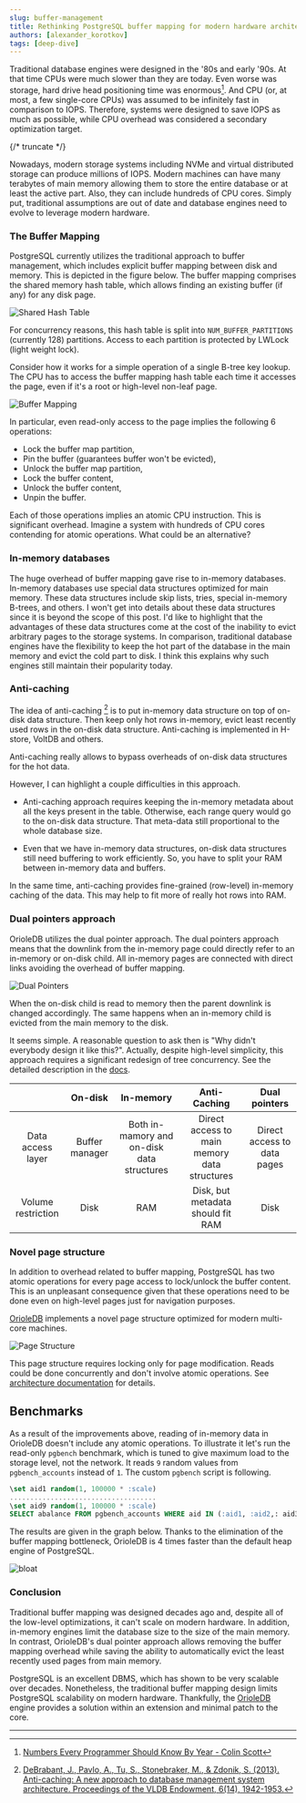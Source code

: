 ```yaml
---
slug: buffer-management
title: Rethinking PostgreSQL buffer mapping for modern hardware architectures
authors: [alexander_korotkov]
tags: [deep-dive]
---
```


Traditional database engines were designed in the '80s and early '90s. At that time CPUs were much slower than they are today. Even worse was storage, hard drive head positioning time was enormous[^1]. And CPU (or, at most, a few single-core CPUs) was assumed to be infinitely fast in comparison to IOPS. Therefore, systems were designed to save IOPS as much as possible, while CPU overhead was considered a secondary optimization target.

{/* truncate */}

Nowadays, modern storage systems including NVMe and virtual distributed storage can produce millions of IOPS. Modern machines can have many terabytes of main memory allowing them to store the entire database or at least the active part. Also, they can include hundreds of CPU cores. Simply put, traditional assumptions are out of date and database engines need to evolve to leverage modern hardware.

### The Buffer Mapping

PostgreSQL currently utilizes the traditional approach to buffer management, which includes explicit buffer mapping between disk and memory. This is depicted in the figure below. The buffer mapping comprises the shared memory hash table, which allows finding an existing buffer (if any) for any disk page.

![Shared Hash Table](/img/blog/shared-hash-table.png)

For concurrency reasons, this hash table is split into `NUM_BUFFER_PARTITIONS` (currently 128) partitions. Access to each partition is protected by LWLock (light weight lock).

Consider how it works for a simple operation of a single B-tree key lookup. The CPU has to access the buffer mapping hash table each time it accesses the page, even if it's a root or high-level non-leaf page.

![Buffer Mapping](/img/blog/buffer-mapping.png)

In particular, even read-only access to the page implies the following 6 operations:

- Lock the buffer map partition,
- Pin the buffer (guarantees buffer won't be evicted),
- Unlock the buffer map partition,
- Lock the buffer content,
- Unlock the buffer content,
- Unpin the buffer.

Each of those operations implies an atomic CPU instruction. This is significant overhead. Imagine a system with hundreds of CPU cores contending for atomic operations. What could be an alternative?

### In-memory databases

The huge overhead of buffer mapping gave rise to in-memory databases. In-memory databases use special data structures optimized for main memory. These data structures include skip lists, tries, special in-memory B-trees, and others. I won't get into details about these data structures since it is beyond the scope of this post. I'd like to highlight that the advantages of these data structures come at the cost of the inability to evict arbitrary pages to the storage systems. In comparison, traditional database engines have the flexibility to keep the hot part of the database in the main memory and evict the cold part to disk. I think this explains why such engines still maintain their popularity today.

### Anti-caching

The idea of anti-caching [^2] is to put in-memory data structure on top of on-disk data structure. Then keep only hot rows in-memory, evict least recently used rows in the on-disk data structure. Anti-caching is implemented in H-store, VoltDB and others.

Anti-caching really allows to bypass overheads of on-disk data structures for the hot data.

However, I can highlight a couple difficulties in this approach.

- Anti-caching approach requires keeping the in-memory metadata about all the keys present in the table. Otherwise, each range query would go to the on-disk data structure. That meta-data still proportional to the whole database size.

- Even that we have in-memory data structures, on-disk data structures still need buffering to work efficiently. So, you have to split your RAM between in-memory data and buffers.

In the same time, anti-caching provides fine-grained (row-level) in-memory caching of the data. This may help to fit more of really hot rows into RAM.

### Dual pointers approach

OrioleDB utilizes the dual pointer approach. The dual pointers approach means that the downlink from the in-memory page could directly refer to an in-memory or on-disk child. All in-memory pages are connected with direct links avoiding the overhead of buffer mapping.

![Dual Pointers](/img/blog/dual-pointers.png)

When the on-disk child is read to memory then the parent downlink is changed accordingly. The same happens when an in-memory child is evicted from the main memory to the disk.

It seems simple. A reasonable question to ask then is "Why didn't everybody design it like this?". Actually, despite high-level simplicity, this approach requires a significant redesign of tree concurrency. See the detailed description in the [docs](https://github.com/orioledb/orioledb/blob/main/doc/arch.md#dual-pointers).

|                    |    On-disk     |                 In-memory                  |                 Anti-Caching                 |        Dual pointers        |
| :----------------: | :------------: | :----------------------------------------: | :------------------------------------------: | :-------------------------: |
| Data access layer  | Buffer manager | Both in-mamory and on-disk data structures | Direct access to main memory data structures | Direct access to data pages |
| Volume restriction |      Disk      |                    RAM                     |      Disk, but metadata should fit RAM       |            Disk             |

### Novel page structure

In addition to overhead related to buffer mapping, PostgreSQL has two atomic operations for every page access to lock/unlock the buffer content. This is an unpleasant consequence given that these operations need to be done even on high-level pages just for navigation purposes.

[OrioleDB](https://github.com/orioledb/orioledb) implements a novel page structure optimized for modern multi-core machines.

![Page Structure](/img/blog/page-structure.png)

This page structure requires locking only for page modification. Reads could be done concurrently and don't involve atomic operations. See [architecture documentation](https://github.com/orioledb/orioledb/blob/main/doc/arch.md#page-structure) for details.

## Benchmarks

As a result of the improvements above, reading of in-memory data in OrioleDB doesn't include any atomic operations. To illustrate it let's run the read-only `pgbench` benchmark, which is tuned to give maximum load to the storage level, not the network. It reads `9` random values from `pgbench_accounts` instead of `1`. The custom `pgbench` script is following.

```sql
\set aid1 random(1, 100000 * :scale)
....................................
\set aid9 random(1, 100000 * :scale)
SELECT abalance FROM pgbench_accounts WHERE aid IN (:aid1, :aid2,: aid3, :aid4, :aid5, :aid6, :aid7, :aid8, :aid9);
```

The results are given in the graph below. Thanks to the elimination of the buffer mapping bottleneck, OrioleDB is 4 times faster than the default heap engine of PostgreSQL.

![bloat](/img/blog/bloat.png)

### Conclusion

Traditional buffer mapping was designed decades ago and, despite all of the low-level optimizations, it can't scale on modern hardware. In addition, in-memory engines limit the database size to the size of the main memory. In contrast, OrioleDB's dual pointer approach allows removing the buffer mapping overhead while saving the ability to automatically evict the least recently used pages from main memory.

PostgreSQL is an excellent DBMS, which has shown to be very scalable over decades. Nonetheless, the traditional buffer mapping design limits PostgreSQL scalability on modern hardware. Thankfully, the [OrioleDB](https://github.com/orioledb/orioledb) engine provides a solution within an extension and minimal patch to the core.

---

[^1]: [Numbers Every Programmer Should Know By Year - Colin Scott](https://colin-scott.github.io/personal_website/research/interactive_latency.html)
[^2]: [DeBrabant, J., Pavlo, A., Tu, S., Stonebraker, M., & Zdonik, S. (2013). Anti-caching: A new approach to database management system architecture. Proceedings of the VLDB Endowment, 6(14), 1942-1953.](https://dl.acm.org/doi/abs/10.14778/2556549.2556575)
